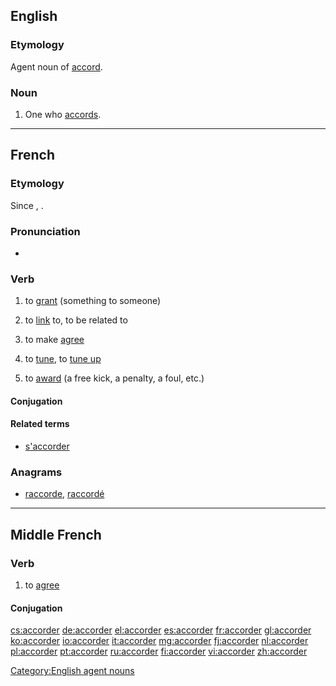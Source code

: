 ==English==

===Etymology===
Agent noun of [[accord#Verb|accord]].

===Noun===
{{en-noun}}

# {{rare}} One who [[accord]]s.

[[Category:English agent nouns]]

----

==French==

===Etymology===
Since {{etyl|fro|fr}}, {{suffix|accord|er|lang=fr}}.

===Pronunciation===
* {{audio|Fr-accorder.ogg|Audio}}

===Verb===
{{fr-verb}}

# {{transitive}} to [[grant]] (something to someone)
# to [[link]] to, to be related to
# {{grammar|lang=fr}} to make [[agree]]
# {{music|lang=fr}} to [[tune]], to [[tune up]]
# {{sports|lang=fr}} to [[award]] (a free kick, a penalty, a foul, etc.)

====Conjugation====
{{fr-conj-er|accord|avoir}}

====Related terms====
* [[s'accorder]]

===Anagrams===
* [[raccorde#French|raccorde]], [[raccordé#French|raccordé]]

----

==Middle French==

===Verb===
{{head|frm|verb}}

# {{transitive|lang=frm}} to [[agree]]

====Conjugation====
{{frm-conj-er|accord}}

[[cs:accorder]]
[[de:accorder]]
[[el:accorder]]
[[es:accorder]]
[[fr:accorder]]
[[gl:accorder]]
[[ko:accorder]]
[[io:accorder]]
[[it:accorder]]
[[mg:accorder]]
[[fj:accorder]]
[[nl:accorder]]
[[pl:accorder]]
[[pt:accorder]]
[[ru:accorder]]
[[fi:accorder]]
[[vi:accorder]]
[[zh:accorder]]